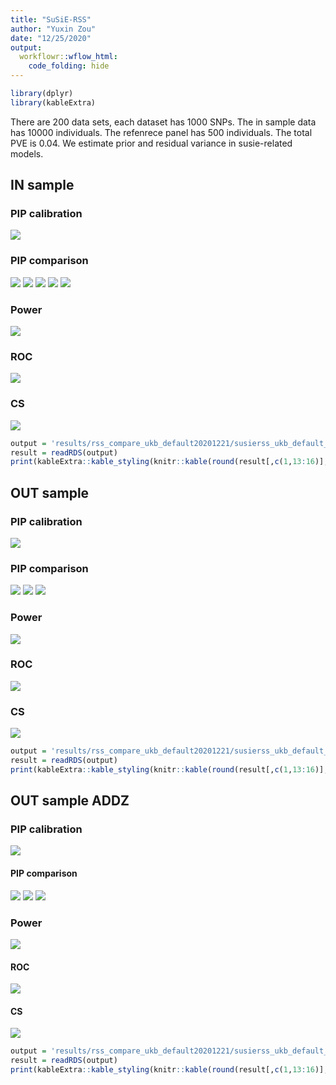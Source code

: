```yaml
---
title: "SuSiE-RSS"
author: "Yuxin Zou"
date: "12/25/2020"
output:
  workflowr::wflow_html:
    code_folding: hide
---
```


```r
library(dplyr)
library(kableExtra)
```

There are 200 data sets, each dataset has 1000 SNPs. The in sample data has 10000 individuals. The refenrece panel has 500 individuals. The total PVE is 0.04. We estimate prior and residual variance in susie-related models.  

## IN sample

### PIP calibration

![](assets/rss_compare_ukb_default20201221/susierss_ukb_default_pip_calibration/susie_rss_ukb_default_pip_AZFALSE_ldin_sample_lamb0_pipcali.png)

### PIP comparison

![](assets/rss_compare_ukb_default20201221/susierss_ukb_default_pip_comparison/susierss_ukb_default_pip_AZFALSE_ldin_sample_lamb0_rssVSsusie.png)
![](assets/rss_compare_ukb_default20201221/susierss_ukb_default_pip_comparison/susierss_ukb_default_pip_AZFALSE_ldin_sample_lamb0_rssVScaviar.png)
![](assets/rss_compare_ukb_default20201221/susierss_ukb_default_pip_comparison/susierss_ukb_default_pip_AZFALSE_ldin_sample_lamb0_rssVSfinemap.png)
![](assets/rss_compare_ukb_default20201221/susierss_ukb_default_pip_comparison/susierss_ukb_default_pip_AZFALSE_ldin_sample_lamb0_susieVScaviar.png)
![](assets/rss_compare_ukb_default20201221/susierss_ukb_default_pip_comparison/susierss_ukb_default_pip_AZFALSE_ldin_sample_lamb0__susieVSfinemap.png)

### Power

![](assets/rss_compare_ukb_default20201221/susierss_ukb_default_roc/susierss_ukb_default_pip_AZFALSE_ldin_sample_lamb0_roc_all_power_combine.png)

### ROC

![](assets/rss_compare_ukb_default20201221/susierss_ukb_default_roc/susierss_ukb_default_pip_AZFALSE_ldin_sample_lamb0_roc_all_roc_combine.png)

### CS

![](assets/rss_compare_ukb_default20201221/susierss_ukb_default_cs_compare/susierss_ukb_default_pip_AZFALSE_ldin_sample_lamb0_cs_plots.png)

```r
output = 'results/rss_compare_ukb_default20201221/susierss_ukb_default_cs_compare/susierss_ukb_default_pip_AZFALSE_ldin_sample_lamb0_cs.rds'
result = readRDS(output)
print(kableExtra::kable_styling(knitr::kable(round(result[,c(1,13:16)],4))))
```

## OUT sample

### PIP calibration

![](assets/rss_compare_ukb_default20201221/susierss_ukb_default_pip_calibration/susie_rss_ukb_default_pip_AZFALSE_ldref_sample_lamb0_pipcali.png)

### PIP comparison

![](assets/rss_compare_ukb_default20201221/susierss_ukb_default_pip_comparison/susierss_ukb_default_pip_AZFALSE_ldref_sample_lamb0_rssVSsusie.png)
![](assets/rss_compare_ukb_default20201221/susierss_ukb_default_pip_comparison/susierss_ukb_default_pip_AZFALSE_ldref_sample_lamb0_rssVScaviar.png)
![](assets/rss_compare_ukb_default20201221/susierss_ukb_default_pip_comparison/susierss_ukb_default_pip_AZFALSE_ldref_sample_lamb0_rssVSfinemap.png)

### Power

![](assets/rss_compare_ukb_default20201221/susierss_ukb_default_roc/susierss_ukb_default_pip_AZFALSE_ldref_sample_lamb0_roc_all_power_combine.png)

### ROC

![](assets/rss_compare_ukb_default20201221/susierss_ukb_default_roc/susierss_ukb_default_pip_AZFALSE_ldref_sample_lamb0_roc_all_roc_combine.png)

### CS

![](assets/rss_compare_ukb_default20201221/susierss_ukb_default_pip_AZFALSE_ldref_sample_lamb0_cs_plots.png)

```r
output = 'results/rss_compare_ukb_default20201221/susierss_ukb_default_cs_compare/susierss_ukb_default_pip_AZFALSE_ldref_sample_lamb0_cs.rds'
result = readRDS(output)
print(kableExtra::kable_styling(knitr::kable(round(result[,c(1,13:16)],4))))
```

## OUT sample ADDZ

### PIP calibration

![](assets/rss_compare_ukb_default20201221/susierss_ukb_default_pip_calibration/susie_rss_ukb_default_pip_AZTRUE_ldref_sample_lamb0_pipcali.png)

#### PIP comparison

![](assets/rss_compare_ukb_default20201221/susierss_ukb_default_pip_comparison/susierss_ukb_default_pip_AZTRUE_ldref_sample_lamb0_rssVSsusie.png)
![](assets/rss_compare_ukb_default20201221/susierss_ukb_default_pip_comparison/susierss_ukb_default_pip_AZTRUE_ldref_sample_lamb0_rssVScaviar.png)
![](assets/rss_compare_ukb_default20201221/susierss_ukb_default_pip_comparison/susierss_ukb_default_pip_AZTRUE_ldref_sample_lamb0_rssVSfinemap.png)

### Power

![](assets/rss_compare_ukb_default20201221/susierss_ukb_default_roc/susierss_ukb_default_pip_AZTRUE_ldref_sample_lamb0_roc_all_power_combine.png)

#### ROC

![](assets/rss_compare_ukb_default20201221/susierss_ukb_default_roc/susierss_ukb_default_pip_AZTRUE_ldref_sample_lamb0_roc_all_roc_combine.png)

#### CS

![](assets/rss_compare_ukb_default20201221/susierss_ukb_default_cs_compare/susierss_ukb_default_pip_AZTRUE_ldref_sample_lamb0_cs_plots.png)

```r
output = 'results/rss_compare_ukb_default20201221/susierss_ukb_default_cs_compare/susierss_ukb_default_pip_AZTRUE_ldref_sample_lamb0_cs.rds'
result = readRDS(output)
print(kableExtra::kable_styling(knitr::kable(round(result[,c(1,13:16)],4))))
```
